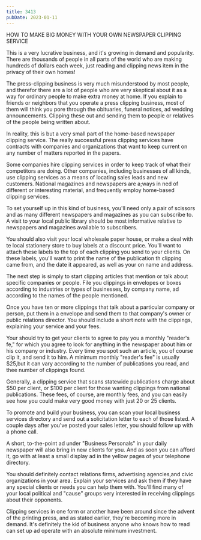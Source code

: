 ```yaml
---
title: 3413
pubDate: 2023-01-11
---
```


HOW TO MAKE BIG MONEY WITH YOUR OWN NEWSPAPER CLIPPING SERVICE

This is a very lucrative business, and it's growing in demand and
popularity. There are thousands of people in all parts of the
world who are making hundreds of dollars each week, just reading
and clipping news item in the privacy of their own homes!

The press-clipping business is very much misunderstood by most
people, and therefor there are a lot of people who are very
skeptical about it as a way for ordinary people to make extra
money at home. If you explain to friends or neighbors that you
operate a press clipping business, most of them will think you
pore through the obituaries, funeral notices, ad wedding
announcements. Clipping these out and sending them to people or
relatives of the people being written about.

In reality, this is but a very small part of the home-based
newspaper clipping service. The really successful press clipping
services have contracts with companies and organizations that
want to keep current on any number of matters reported in the
papers.

Some companies hire clipping services in order to keep track of
what their competitors are doing. Other companies, including
businesses of all kinds, use clipping services as a means of
locating sales leads and new customers. National magazines and
newspapers are a;ways in ned of different or interesting
material, and frequently employ home-based clipping services.

To set yourself up in this kind of business, you'll need only a
pair of scissors and as many different newspapers and magazines
as you can subscribe to. A visit to your local public library
should be most informative relative to newspapers and magazines
available to subscribers.

You should also visit your local wholesale paper house, or make a
deal with te local stationery store to buy labels at a discount
price.  You'll want to attach these labels to the top of each
clipping you send to your clients. On these labels, you'll want
to print the name of the publication th clipping came from, and
the date it appeared, as well as your on name and address.

The next step is simply to start clipping articles that mention
or talk about specific companies or people. File you clippings in
envelopes or boxes according to industries or types of
businesses, by company name, ad according to the names of the
people mentioned.

Once you have ten or more clippings that talk about a particular
company or person, put them in a envelope and send them to that
company's owner or public relations director. You should include
a short note with the clippings, explaining your service and your
fees. 


Your should try to get your clients to agree to pay you a monthly
"reader's fe," for which you agree to look for anything in the
newspaper about him or his company or industry. Every time you
spot such an article, you of course clip it, and send it to him.
A minimum monthly "reader's fee" is usually $25,but it can vary
according to the number of publications you read, and thee number
of clippings found.

Generally, a clipping service that scans statewide publications
charge about $50 per client, or $100 per client for those wanting
clippings from national publications. These fees, of course, are
monthly fees, and you can easily see how you could make very good
money with just 20 or 25 clients.

To promote and build your business, you can scan your local
business services directory and send out a solicitation letter to
each of those listed. A couple days after you've posted your
sales letter, you should follow up with a phone call.

A short, to-the-point ad under "Business Personals" in your daily
newspaper will also bring in new clients for you. And as soon you
can afford it, go with at least a small display ad in the yellow
pages of your telephone directory.

You should definitely contact relations firms, advertising
agencies,and civic organizations in your area. Explain your
services and ask them if they have any special clients or needs
you can help them with. You'll find many of your local political
and "cause" groups very interested in receiving clippings about
their opponents.

Clipping services in one form or another have been around since
the advent of the printing press, and as stated earlier, they're
becoming more in demand. It's definitely the kid of business
anyone who knows how to read can set up ad operate with an
absolute minimum investment.